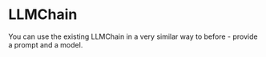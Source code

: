 # LLMChain

You can use the existing LLMChain in a very similar way to before - provide a prompt and a model.


<LLMChain />
